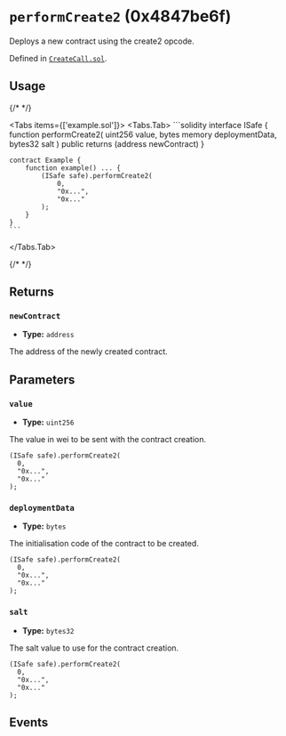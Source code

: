 


# `performCreate2` (0x4847be6f)



Deploys a new contract using the create2 opcode.




Defined in [`CreateCall.sol`](https://github.com/safe-global/safe-smart-account/tree/v1.4.1/contracts/libraries/CreateCall.sol#L21).


## Usage

{/* <!-- vale off --> */}

<Tabs items={['example.sol']}>
  <Tabs.Tab>
    ```solidity
    interface ISafe {
        function performCreate2(
            uint256 value,
            bytes memory deploymentData,
            bytes32 salt
        ) public returns (address newContract)
    }

    contract Example {
        function example() ... {
            (ISafe safe).performCreate2(
                0,
                "0x...",
                "0x..."
            );
        }
    }
    ```
  </Tabs.Tab>
</Tabs>

{/* <!-- vale on --> */}

## Returns

### `newContract`

  - **Type:** `address`

  The address of the newly created contract.




## Parameters

### `value`

  - **Type:** `uint256`

  The value in wei to be sent with the contract creation.

  ```solidity focus=2
  (ISafe safe).performCreate2(
    0,
    "0x...",
    "0x..."
  );
  ```


### `deploymentData`

  - **Type:** `bytes`

  The initialisation code of the contract to be created.

  ```solidity focus=3
  (ISafe safe).performCreate2(
    0,
    "0x...",
    "0x..."
  );
  ```


### `salt`

  - **Type:** `bytes32`

  The salt value to use for the contract creation.

  ```solidity focus=4
  (ISafe safe).performCreate2(
    0,
    "0x...",
    "0x..."
  );
  ```




## Events

<ContractCreation />


